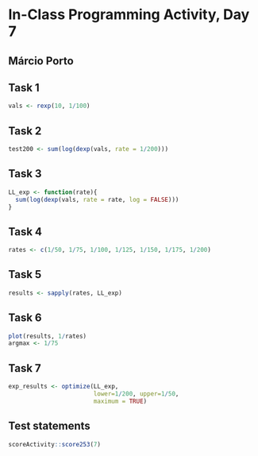 # In-Class Programming Activity, Day 7

## Márcio Porto

## Task 1

```r
vals <- rexp(10, 1/100)
```

## Task 2

```r
test200 <- sum(log(dexp(vals, rate = 1/200)))
```

## Task 3

```r
LL_exp <- function(rate){
  sum(log(dexp(vals, rate = rate, log = FALSE)))
}
```

## Task 4

```r
rates <- c(1/50, 1/75, 1/100, 1/125, 1/150, 1/175, 1/200)
```

## Task 5

```r
results <- sapply(rates, LL_exp)
```

## Task 6

```r
plot(results, 1/rates)
argmax <- 1/75
```

## Task 7

```r
exp_results <- optimize(LL_exp, 
                        lower=1/200, upper=1/50,
                        maximum = TRUE)
```

## Test statements

```r
scoreActivity::score253(7)
```